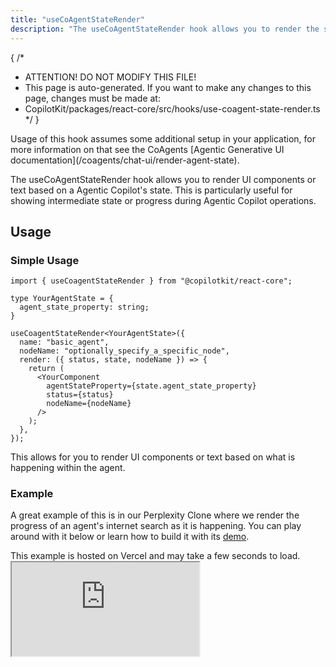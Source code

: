 ```yaml
---
title: "useCoAgentStateRender"
description: "The useCoAgentStateRender hook allows you to render the state of a coagent."
---
```


{
 /*
  * ATTENTION! DO NOT MODIFY THIS FILE!
  * This page is auto-generated. If you want to make any changes to this page, changes must be made at:
  * CopilotKit/packages/react-core/src/hooks/use-coagent-state-render.ts
  */
}
<Callout type="info">
  Usage of this hook assumes some additional setup in your application, for more information
  on that see the CoAgents <span className="text-blue-500">[Agentic Generative UI documentation](/coagents/chat-ui/render-agent-state)</span>.
</Callout>
 
The useCoAgentStateRender hook allows you to render UI components or text based on a Agentic Copilot's state.
This is particularly useful for showing intermediate state or progress during Agentic Copilot operations.
 
## Usage
 
### Simple Usage
 
```tsx
import { useCoagentStateRender } from "@copilotkit/react-core";
 
type YourAgentState = {
  agent_state_property: string;
}
 
useCoagentStateRender<YourAgentState>({
  name: "basic_agent",
  nodeName: "optionally_specify_a_specific_node",
  render: ({ status, state, nodeName }) => {
    return (
      <YourComponent
        agentStateProperty={state.agent_state_property}
        status={status}
        nodeName={nodeName}
      />
    );
  },
});
```
 
This allows for you to render UI components or text based on what is happening within the agent.
 
### Example
A great example of this is in our Perplexity Clone where we render the progress of an agent's internet search as it is happening.
You can play around with it below or learn how to build it with its [demo](/coagents/videos/perplexity-clone).
 
<Callout type="info">
  This example is hosted on Vercel and may take a few seconds to load.
</Callout>
 
<iframe src="https://examples-coagents-ai-researcher-ui.vercel.app/" className="w-full rounded-lg border h-[700px] my-4" />

## Parameters

<PropertyReference name="name" type="string" required > 
The name of the coagent.
</PropertyReference>

<PropertyReference name="nodeName" type="string"  > 
The node name of the coagent.
</PropertyReference>

<PropertyReference name="handler" type="(props: CoAgentStateRenderHandlerArguments<T>) => void | Promise<void>"  > 
The handler function to handle the state of the agent.
</PropertyReference>

<PropertyReference name="render" type="| ((props: CoAgentStateRenderProps<T>) => string | React.ReactElement | undefined | null) | string"  > 
The render function to handle the state of the agent.
</PropertyReference>

